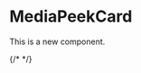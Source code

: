 
<Meta
  title="Components/Peek Card/Media Peek Card"
/>

# MediaPeekCard

This is a new component.

{/* <Canvas>
  <Story name="MediaPeekCard">
    <MediaPeekCard />
  </Story>
</Canvas> */}